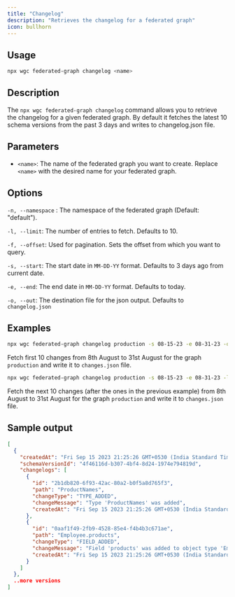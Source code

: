 ```yaml
---
title: "Changelog"
description: "Retrieves the changelog for a federated graph"
icon: bullhorn
---
```


## Usage

```bash
npx wgc federated-graph changelog <name>
```

## Description

The `npx wgc federated-graph changelog` command allows you to retrieve the changelog for a given federated graph. By default it fetches the latest 10 schema versions from the past 3 days and writes to changelog.json file.

## Parameters

- `<name>`: The name of the federated graph you want to create. Replace `<name>` with the desired name for your federated graph.

## Options

`-n, --namespace` : The namespace of the federated graph (Default: "default").

`-l, --limit`: The number of entries to fetch. Defaults to 10.

`-f, --offset`: Used for pagination. Sets the offset from which you want to query.

`-s, --start`: The start date in `MM-DD-YY` format. Defaults to 3 days ago from current date.

`-e, --end`: The end date in `MM-DD-YY` format. Defaults to today.

`-o, --out`: The destination file for the json output. Defaults to `changelog.json`

## Examples

```bash
npx wgc federated-graph changelog production -s 08-15-23 -e 08-31-23 -o changes.json
```

Fetch first 10 changes from 8th August to 31st August for the graph `production` and write it to `changes.json` file.

```bash
npx wgc federated-graph changelog production -s 08-15-23 -e 08-31-23 -l 10 -f 10 -o changes.json
```

Fetch the next 10 changes (after the ones in the previous example) from 8th August to 31st August for the graph `production` and write it to `changes.json` file.

## Sample output

```json
[
  {
    "createdAt": "Fri Sep 15 2023 21:25:26 GMT+0530 (India Standard Time)",
    "schemaVersionId": "4f46116d-b307-4bf4-8d24-1974e794819d",
    "changelogs": [
      {
        "id": "2b1db820-6f93-42ac-80a2-b0f5a8d765f3",
        "path": "ProductNames",
        "changeType": "TYPE_ADDED",
        "changeMessage": "Type 'ProductNames' was added",
        "createdAt": "Fri Sep 15 2023 21:25:26 GMT+0530 (India Standard Time)"
      },
      {
        "id": "0aaf1f49-2fb9-4528-85e4-f4b4b3c671ae",
        "path": "Employee.products",
        "changeType": "FIELD_ADDED",
        "changeMessage": "Field 'products' was added to object type 'Employee'",
        "createdAt": "Fri Sep 15 2023 21:25:26 GMT+0530 (India Standard Time)"
      }
    ]
  },
  ..more versions
]
```
